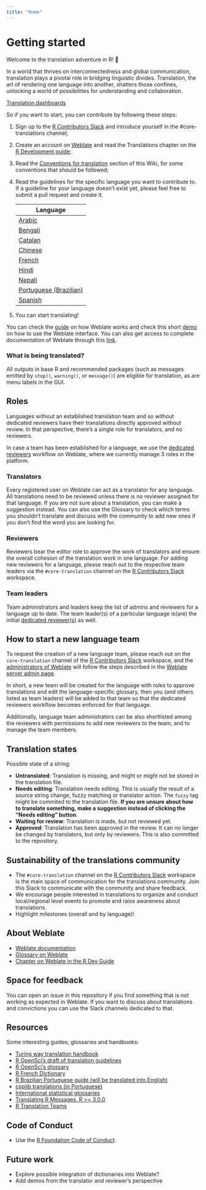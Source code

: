 ```yaml
---
title: "Home"
---
```


# Getting started

Welcome to the translation adventure in R! 🚀

In a world that thrives on interconnectedness and global communication, translation plays a pivotal role in bridging
linguistic divides. Translation, the art of rendering one language into another, shatters those confines, unlocking a
world of possibilities for understanding and collaboration.

[Translation dashboards](https://contributor.r-project.org/translations-dashboard/)

So if you want to start, you can contribute by following these steps:

1. Sign up to the [R Contributors Slack](https://contributor.r-project.org/slack) and introduce yourself in the
#core-translations channel;

1. Create an account on [Weblate](https://translate.rx.studio/) and read the Translations chapter on the [R Development
guide](https://contributor.r-project.org/rdevguide/);

1. Read the [Conventions for translation](Conventions_for_Languages/index.qmd)
section of this Wiki, for some conventions that should be followed;

1. Read the guidelines for the specific language you want to contribute to. If a guideline for your language doesn't
exist yet, please feel free to submit a pull request and create it.

    |Language |
    | -- |
    |[Arabic](Conventions_for_Languages/Arabic-specific-translations.qmd) |
    |[Bengali](Conventions_for_Languages/Bengali-specific-translations.qmd)|
    |[Catalan](Conventions_for_Languages/Catalan-specific-translations.qmd)|
    |[Chinese](Conventions_for_Languages/Chinese-specific-translations.qmd)|
    |[French](Conventions_for_Languages/French-specific-translations.qmd)|
    |[Hindi](Conventions_for_Languages/Hindi-specific-translations.qmd)|
    |[Nepali](Conventions_for_Languages/Nepali-specific-translations.qmd)|
    |[Portuguese (Brazilian)](Conventions_for_Languages/Brazilian‐Portugese-specific-translations.qmd)|
    |[Spanish](Conventions_for_Languages/Spanish-specific-translations.qmd)|

1. You can start translating!

You can check the
[guide](https://contributor.r-project.org/rdevguide/chapters/message_translations.html#how-to-contribute-new-translations) on how
Weblate works and check this short [demo](https://www.youtube.com/watch?v=VFwTn32MrBw) on how to use the Weblate
interface. You can also get access to complete documentation of Weblate through this
[link](https://docs.weblate.org/en/latest/).

### What is being translated?

All outputs in base R and recommended packages (such as messages emitted by `stop()`,
`warning()`, or `message()`) are eligible for translation, as are menu labels in the GUI.

## Roles

Languages without an established translation team and so without dedicated reviewers have their translations directly approved without review.
In that perspective, there's a single role for translators, and no reviewers.

In case a team has been established for a language, we use the [dedicated reviewers](https://docs.weblate.org/en/latest/workflows.html#dedicated-reviewers)
workflow on Weblate, where we currently manage 3 roles in the platform.

### Translators

Every registered user on Weblate can act as a translator for any language. All translations need to be reviewed unless there is
no reviewer assigned for that language. If you are not sure about a translation, you can make a suggestion instead. You
can also use the Glossary to check which terms you shouldn't translate and discuss with the community to add new ones if
you don't find the word you are looking for.

### Reviewers

Reviewers bear the editor role to approve the work of translators and ensure the overall cohesion of the
translation work in one language. For adding new reviewers for a language, please reach out to the
respective team leaders via the `#core-translation` channel on the [R Contributors
Slack](https://contributor.r-project.org/slack) workspace.

### Team leaders

Team administrators and leaders keep the list of admins and reviewers for a language up to date. The team
leader(s) of a particular language is(are) the initial [dedicated
reviewer(s)](https://docs.weblate.org/en/latest/workflows.html#dedicated-reviewers) as well.

## How to start a new language team

To request the creation of a new language team, please reach out on the `core-translation` channel of the [R Contributors Slack](https://contributor.r-project.org/slack) workspace, and the [administrators of Weblate](https://contributor.r-project.org/translations/Weblate-server.html#administrators) will follow the steps described in the [Weblate server admin page](https://contributor.r-project.org/translations/Weblate-server.html#team-leaders).

In short, a new team will be created for the language with roles to approve translations and edit the language-specific glossary, then you (and others listed as team leaders) will be added to that team so that the dedicated reviewers workflow becomes enforced for that language.

Additionally, language team administrators can be also shortlisted among the reviewers with permissions to add new reviewers to the team, and to manage the team members.

## Translation states

Possible state of a string:

* **Untranslated**: Translation is missing, and might or might not be stored in the translation file.
* **Needs editing**: Translation needs editing. This is usually the result of a source string
change, fuzzy matching or translator action. The `fuzzy` tag might be commited to the translation file. **If you are unsure about how to translate something, make a suggestion instead of clicking the "Needs editing" button**.
* **Waiting for review**: Translation is made, but not reviewed yet.
* **Approved**: Translation has been approved in the review. It can no longer be changed by translators, but only by reviewers. This is also committed to the repository.

## Sustainability of the translations community

- The `#core-translation` channel on the [R Contributors Slack](https://contributor.r-project.org/slack) workspace is
the main space of communication for the translations  community. Join this Slack to communicate with the community and
share feedback.
- We encourage people interested in translations to organize and conduct local/regional level events to promote and
raise awareness about translations.
- Highlight milestones (overall and by language)!

## About Weblate

- [Weblate documentation](https://docs.weblate.org/en/latest/)
- [Glossary on Weblate](https://translate.rx.studio/projects/r-project/glossary/)
- [Chapter on Weblate in the R Dev Guide](https://github.com/r-devel/rdevguide/pull/142)

## Space for feedback

You can open an issue in this repository if you find something that is not working as expected in Weblate. If you want
to discuss about translations and convictions you can use the Slack channels dedicated to that.

## Resources

Some interesting guides, glossaries and handbooks:

- [Turing way translation handbook](https://the-turing-way.netlify.app/community-handbook/translation)
- [R OpenSci's draft of translation guidelines](https://translationguide.ropensci.org/)
- [R OpenSci's glossary](https://github.com/ropensci-review-tools/glossary/blob/master/glossary.csv)
- [R French Dictionary](https://github.com/phgrosjean/rfrench/blob/main/RFrenchDictionary.txt)
- [R Brazilian Portuguese guide (will be translated into English)](https://github.com/clente/pt-br)
- [cpplib translations (in Portuguese)](https://translationproject.org/latest/cpplib/pt_BR.po)
- [International statistical glossaries](https://www.cso.ie/en/methods/quality/statisticalglossary/)
- [Translating R Messages, R >= 3.0.0](https://developer.r-project.org/Translations30.html)
- [R Translation Teams](https://developer.r-project.org/TranslationTeams.html)

## Code of Conduct

- Use the [R Foundation Code of Conduct](https://www.r-project.org/coc-policy.html).

## Future work

* Explore possible integration of dictionaries into Weblate?
* Add demos from the translator and
reviewer's perspective
